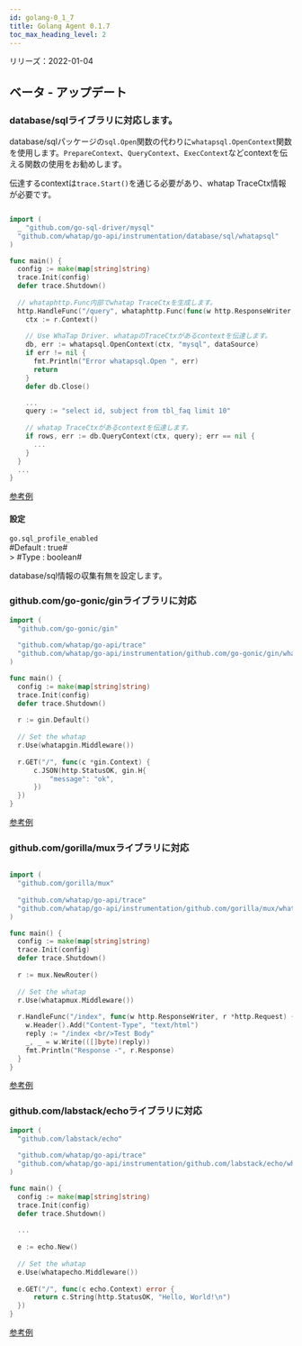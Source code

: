 ```yaml
---
id: golang-0_1_7
title: Golang Agent 0.1.7
toc_max_heading_level: 2
---
```



リリーズ：2022-01-04

## ベータ - アップデート

### database/sqlライブラリに対応します。

database/sqlパッケージの`sql.Open`関数の代わりに`whatapsql.OpenContext`関数を使用します。`PrepareContext`、`QueryContext`、`ExecContext`などcontextを伝える関数の使用をお勧めします。 

伝達するcontextは`trace.Start()`を通じる必要があり、whatap TraceCtx情報が必要です。

```go title='Install guide'

import (
  _ "github.com/go-sql-driver/mysql"
  "github.com/whatap/go-api/instrumentation/database/sql/whatapsql"
)

func main() {
  config := make(map[string]string)
  trace.Init(config)
  defer trace.Shutdown()
  
  // whataphttp.Func内部でwhatap TraceCtxを生成します。 
  http.HandleFunc("/query", whataphttp.Func(func(w http.ResponseWriter, r *http.Request) {
    ctx := r.Context()
    
    // Use WhaTap Driver. whatapのTraceCtxがあるcontextを伝達します。 
    db, err := whatapsql.OpenContext(ctx, "mysql", dataSource)
    if err != nil {
      fmt.Println("Error whatapsql.Open ", err)
      return
    }
    defer db.Close()

    ... 
    query := "select id, subject from tbl_faq limit 10"
    
    // whatap TraceCtxがあるcontextを伝達します。 
    if rows, err := db.QueryContext(ctx, query); err == nil {
      ...
    }
  }
  ...
}
```

[参考例](https://github.com/whatap/go-api-example/tree/main/database/sql)

#### 設定

`go.sql_profile_enabled`<br/>
#Default : true#<br/>>
#Type : boolean# 

database/sql情報の収集有無を設定します。

### github.com/go-gonic/ginライブラリに対応

```go title='Install guide'
import (
  "github.com/go-gonic/gin"
  
  "github.com/whatap/go-api/trace"
  "github.com/whatap/go-api/instrumentation/github.com/go-gonic/gin/whatapgin"
)

func main() {
  config := make(map[string]string)
  trace.Init(config)
  defer trace.Shutdown()
  
  r := gin.Default()
  
  // Set the whatap
  r.Use(whatapgin.Middleware())
  
  r.GET("/", func(c *gin.Context) {
      c.JSON(http.StatusOK, gin.H{
          "message": "ok",
      })
  })
}
```

[参考例](https://github.com/whatap/go-api-example/tree/main/github.com/gin-gonic/gin)

### github.com/gorilla/muxライブラリに対応

```go title='Install guide'

import (
  "github.com/gorilla/mux"
  
  "github.com/whatap/go-api/trace"
  "github.com/whatap/go-api/instrumentation/github.com/gorilla/mux/whatapmux"
)

func main() {
  config := make(map[string]string)
  trace.Init(config)
  defer trace.Shutdown()
  
  r := mux.NewRouter()
  
  // Set the whatap
  r.Use(whatapmux.Middleware())
  
  r.HandleFunc("/index", func(w http.ResponseWriter, r *http.Request) {
    w.Header().Add("Content-Type", "text/html")
    reply := "/index <br/>Test Body"
    _, _ = w.Write(([]byte)(reply))
    fmt.Println("Response -", r.Response)
  }
}
```

[参考例](https://github.com/whatap/go-api-example/tree/main/github.com/gorilla/mux)

### github.com/labstack/echoライブラリに対応

```go title='Install guide'
import (
  "github.com/labstack/echo"
  
  "github.com/whatap/go-api/trace"
  "github.com/whatap/go-api/instrumentation/github.com/labstack/echo/whatapecho"
)

func main() {
  config := make(map[string]string)
  trace.Init(config)
  defer trace.Shutdown()
  
  ...
  
  e := echo.New()
  
  // Set the whatap
  e.Use(whatapecho.Middleware())
  
  e.GET("/", func(c echo.Context) error {
      return c.String(http.StatusOK, "Hello, World!\n")
  })
}
```

[参考例](https://github.com/whatap/go-api-example/tree/main/github.com/labstack/echo)

